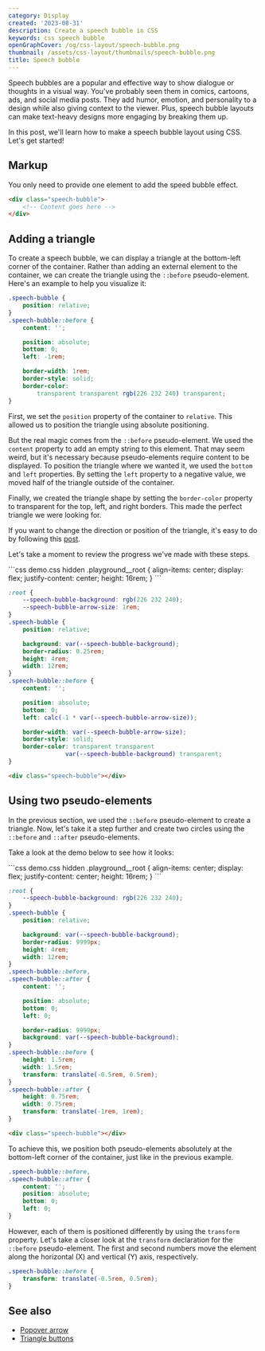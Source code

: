 ```yaml
---
category: Display
created: '2023-08-31'
description: Create a speech bubble in CSS
keywords: css speech bubble
openGraphCover: /og/css-layout/speech-bubble.png
thumbnail: /assets/css-layout/thumbnails/speech-bubble.png
title: Speech bubble
---
```


Speech bubbles are a popular and effective way to show dialogue or thoughts in a visual way. You've probably seen them in comics, cartoons, ads, and social media posts. They add humor, emotion, and personality to a design while also giving context to the viewer. Plus, speech bubble layouts can make text-heavy designs more engaging by breaking them up.

In this post, we'll learn how to make a speech bubble layout using CSS. Let's get started!

## Markup

You only need to provide one element to add the speed bubble effect.

```html
<div class="speech-bubble">
    <!-- Content goes here -->
</div>
```

## Adding a triangle

To create a speech bubble, we can display a triangle at the bottom-left corner of the container. Rather than adding an external element to the container, we can create the triangle using the `::before` pseudo-element. Here's an example to help you visualize it:

```css
.speech-bubble {
    position: relative;
}
.speech-bubble::before {
    content: '';

    position: absolute;
    bottom: 0;
    left: -1rem;

    border-width: 1rem;
    border-style: solid;
    border-color:
        transparent transparent rgb(226 232 240) transparent;
}
```

First, we set the `position` property of the container to `relative`. This allowed us to position the triangle using absolute positioning.

But the real magic comes from the `::before` pseudo-element. We used the `content` property to add an empty string to this element. That may seem weird, but it's necessary because pseudo-elements require content to be displayed. To position the triangle where we wanted it, we used the `bottom` and `left` properties. By setting the `left` property to a negative value, we moved half of the triangle outside of the container.

Finally, we created the triangle shape by setting the `border-color` property to transparent for the top, left, and right borders. This made the perfect triangle we were looking for.

If you want to change the direction or position of the triangle, it's easy to do by following this [post](https://phuoc.ng/collection/css-layout/triangle-buttons).

Let's take a moment to review the progress we've made with these steps.

<Playground>
```css demo.css hidden
.playground__root {
    align-items: center;
    display: flex;
    justify-content: center;
    height: 16rem;
}
```

```css
:root {
    --speech-bubble-background: rgb(226 232 240);
    --speech-bubble-arrow-size: 1rem;
}
.speech-bubble {
    position: relative;

    background: var(--speech-bubble-background);
    border-radius: 0.25rem;
    height: 4rem;
    width: 12rem;
}
.speech-bubble::before {
    content: '';

    position: absolute;
    bottom: 0;
    left: calc(-1 * var(--speech-bubble-arrow-size));

    border-width: var(--speech-bubble-arrow-size);
    border-style: solid;
    border-color: transparent transparent
                var(--speech-bubble-background) transparent;
}
```

```html
<div class="speech-bubble"></div>
```
</Playground>

## Using two pseudo-elements

In the previous section, we used the `::before` pseudo-element to create a triangle. Now, let's take it a step further and create two circles using the `::before` and `::after` pseudo-elements.

Take a look at the demo below to see how it looks:

<Playground>
```css demo.css hidden
.playground__root {
    align-items: center;
    display: flex;
    justify-content: center;
    height: 16rem;
}
```

```css
:root {
    --speech-bubble-background: rgb(226 232 240);
}
.speech-bubble {
    position: relative;

    background: var(--speech-bubble-background);
    border-radius: 9999px;
    height: 4rem;
    width: 12rem;
}
.speech-bubble::before,
.speech-bubble::after {
    content: '';

    position: absolute;
    bottom: 0;
    left: 0;

    border-radius: 9999px;
    background: var(--speech-bubble-background);
}
.speech-bubble::before {
    height: 1.5rem;
    width: 1.5rem;
    transform: translate(-0.5rem, 0.5rem);
}
.speech-bubble::after {
    height: 0.75rem;
    width: 0.75rem;
    transform: translate(-1rem, 1rem);
}
```

```html
<div class="speech-bubble"></div>
```
</Playground>

To achieve this, we position both pseudo-elements absolutely at the bottom-left corner of the container, just like in the previous example.

```css
.speech-bubble::before,
.speech-bubble::after {
    content: '';
    position: absolute;
    bottom: 0;
    left: 0;
}
```

However, each of them is positioned differently by using the `transform` property. Let's take a closer look at the `transform` declaration for the `::before` pseudo-element. The first and second numbers move the element along the horizontal (X) and vertical (Y) axis, respectively.

```css
.speech-bubble::before {
    transform: translate(-0.5rem, 0.5rem);
}
```

## See also

-   [Popover arrow](https://phuoc.ng/collection/css-layout/popover-arrow)
-   [Triangle buttons](https://phuoc.ng/collection/css-layout/triangle-buttons)
